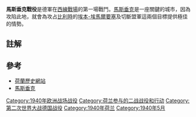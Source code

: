 {{Infobox Military Conflict
|conflict=馬斯垂克戰役
|image=[[File:Bundesarchiv_Bild_146-1990-102-34A,_Maastricht,_Panzerkampfwagen.jpg|250px]]
|caption= 
|combatant1={{flagicon|Netherlands}} [[荷蘭|荷蘭]]
|combatant2={{flagicon|Nazi Germany}} [[納粹德國|德國]]
|date=1940年5月10日 
|place=[[荷蘭|荷蘭]][[馬斯垂克|馬斯垂克]]以及周邊區域
|Territorial Changes=德軍攻占馬斯垂克
|result=德軍獲勝
|commander1={{flagicon|Netherlands}} [[亨利·溫克爾曼|亨利·溫克爾曼]]
|commander2={{flagicon|Nazi Germany}} 未知
|strength1=750名士兵
|strength2=[[德軍第7空降師|第7空降師]]<br>[[第4裝甲師_(德國國防軍)|第4裝甲師]]<br>343輛坦克
|casualties1=47人戰死
|casualties2=186人戰死<br>9輛武裝車輛被毀<br>9輛坦克被毀<br>10架飛機被擊落[[Ju-52|Ju-52]]、[[Ju-87|Ju-87]]
}}

{{Campaignbox Western Front (World War II)}}
{{Campaignbox Battle of the Netherlands}}
'''馬斯垂克戰役'''是德軍在[[西線戰場_(第二次世界大戰)|西線戰場]]的第一場戰鬥。[[馬斯垂克|馬斯垂克]]是一座關鍵的城市，因為攻陷此地，就會為攻占[[比利時|比利時]]的[[埃本-埃馬爾要塞|埃本-埃馬爾要塞]]及切斷盟軍這兩個目標提供極佳的情勢。

==註解==
{{Reflist}}
==參考==
* [http://www.waroverholland.nl/  荷蘭歷史網站]
*[https://web.archive.org/web/20080926181917/http://www.waroverholland.nl/summary_day_1_4.html  馬斯垂克]

{{DEFAULTSORT:Battle of Maastricht}}
[[Category:1940年欧洲战场战役|Category:1940年欧洲战场战役]]
[[Category:荷兰参与的二战战役和行动|Category:荷兰参与的二战战役和行动]]
[[Category:第二次世界大战德国战役|Category:第二次世界大战德国战役]]
[[Category:1940年荷兰|Category:1940年荷兰]]
[[Category:1940年5月|Category:1940年5月]]